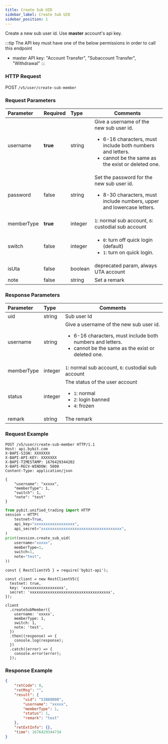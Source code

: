 ```yaml
---
title: Create Sub UID
sidebar_label: Create Sub UID
sidebar_position: 1
---
```

Create a new sub user id. Use **master** account's api key.

:::tip
The API key must have one of the below permissions in order to call this endpoint
* master API key: "Account Transfer", "Subaccount Transfer", "Withdrawal"
:::

### HTTP Request
POST `/v5/user/create-sub-member`

### Request Parameters
| Parameter | Required | Type | Comments|
|:----- |:-------|:-----|------ |
|username |<b>true</b> |string |Give a username of the new sub user id. <ul><li>6-16 characters, must include both numbers and letters.</li><li>cannot be the same as the exist or deleted one.</li> </ul>|
|password |false |string |Set the password for the new sub user id. <ul><li>8-30 characters, must include numbers, upper and lowercase letters.</li></ul>|
|memberType |<b>true</b> |integer |`1`: normal sub account, `6`: custodial sub account|
|switch |false |integer |<ul><li> `0`: turn off quick login (default)</li><li>  `1`: turn on quick login.</li></ul>|
|isUta |false |boolean |deprecated param, always UTA account|
|note |false |string |Set a remark |

### Response Parameters
| Parameter | Type | Comments|
|:----- |:-----|----- |
|uid |string |Sub user Id |
|username |string |Give a username of the new sub user id. <ul><li>6-16 characters, must include both numbers and letters.</li><li>cannot be the same as the exist or deleted one.</li></ul>|
|memberType |integer |`1`: normal sub account, `6`: custodial sub account|
|status |integer |The status of the user account<ul><li>`1`: normal</li><li>`2`: login banned</li><li>`4`: frozen </li></ul>|
|remark |string |The remark |

### Request Example

<Tabs groupId="programming-languages">
<TabItem value="http" label="HTTP">

```http
POST /v5/user/create-sub-member HTTP/1.1
Host: api.bybit.com
X-BAPI-SIGN: XXXXXXX
X-BAPI-API-KEY: XXXXXXX
X-BAPI-TIMESTAMP: 1676429344202
X-BAPI-RECV-WINDOW: 5000
Content-Type: application/json

{
    "username": "xxxxx",
    "memberType": 1,
    "switch": 1,
    "note": "test"
}
```

</TabItem>
<TabItem value="python" label="Python">

```python
from pybit.unified_trading import HTTP
session = HTTP(
    testnet=True,
    api_key="xxxxxxxxxxxxxxxxxx",
    api_secret="xxxxxxxxxxxxxxxxxxxxxxxxxxxxxxxxxxxx",
)
print(session.create_sub_uid(
    username="xxxxx",
    memberType=1,
    switch=1,
    note="test",
))
```

</TabItem>

<TabItem value="Node" label="Node.js">

```n4js
const { RestClientV5 } = require('bybit-api');

const client = new RestClientV5({
  testnet: true,
  key: 'xxxxxxxxxxxxxxxxxx',
  secret: 'xxxxxxxxxxxxxxxxxxxxxxxxxxxxxxxxxxxx',
});

client
  .createSubMember({
    username: 'xxxxx',
    memberType: 1,
    switch: 1,
    note: 'test',
  })
  .then((response) => {
    console.log(response);
  })
  .catch((error) => {
    console.error(error);
  });
```

</TabItem>
</Tabs>

### Response Example

```json
{
    "retCode": 0,
    "retMsg": "",
    "result": {
        "uid": "53888000",
        "username": "xxxxx",
        "memberType": 1,
        "status": 1,
        "remark": "test"
    },
    "retExtInfo": {},
    "time": 1676429344734
}
```
